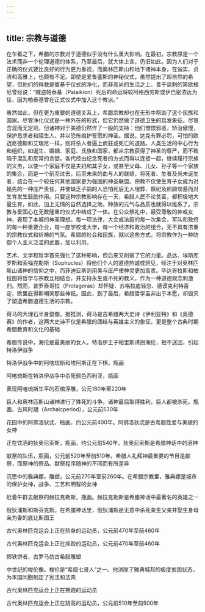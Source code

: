 ```yaml
---
---
---
```

title: 宗教与道德
---




在乍看之下，希腊的宗教对于道德似乎没有什么重大影响。在最初，宗教原是一个法术而非一个伦理道德的体系，乃至最后，就大体上言，仍旧如此。因为人们对于正确的仪式要比良好的行为更为重视，而奥林匹斯山和地下诸神本身，在诚实、贞洁和高雅上，也颇有不足。即使是爱鲁塞斯的神秘仪式，虽然提出了超自然的希望，但他们的得救是奠基于仪式的净化，而非高尚的生活之上。善于讽刺的第欧根尼曾经说：“贼盗帕泰基（Pataikion）死后的命运将较阿格西劳斯或伊巴密浓达为佳，因为帕泰基曾在正式仪式中加入这个教派。”

虽然如此，但在更为重要的道德关系上，希腊宗教却也在无形中帮助了这个民族和国家。尽管净化仪式是一种外在的形式，但它仍然做了道德卫生的启发象征。尽管含混而无定则，但诸神对于美德仍然作了一般的支持：他们憎恨邪恶，矫治傲慢，保护恳求者和陌生人，并以恐怖维护誓愿的神圣。据说，达克有罪必罚，可怕的欧迈尼德斯和艾瑞尼一样，则将杀人者逼上疯狂或死亡的道路。人类生活的中心行为和组织，如诞生、婚姻、家庭、氏族和国家，都从宗教获得了神圣的尊严，而不致陷于混乱和反常的贪婪。各代经由纪念死者的方式而得以连接一起，继续履行宗族的义务，以使一个家庭不仅是夫妇和其子女，或甚至父母、儿女、孙子等一个家族的集合，而是一个前至过去，后至未来的血与人的联结，将死者、生者及尚未诞生者，结合在一个较任何其他国家更为强固的神圣联盟。宗教不仅使生育子女成为对祖先的一种庄严责任，并使缺乏子嗣的人恐怕死后无人埋葬、祭祀及照顾坟墓而对生育发生鼓励作用。只要这种宗教影响存在一天，希腊人民不论贫富，都积极地大量生育，如此，加上无情的自然选择之助，种族的元气与品质也就得以维系了。宗教与爱国心在无数隆重的仪式中结成了一体。在公众祭礼中，最受尊敬的神或女神，表现了本城的神圣理想。每一项法律，大会或法庭的每一次集会，军队和政府的每一种重要企业，每一座学校或大学，每一个经济和政治的组合，无不具有浓重的宗教仪式和祈祷的气氛。希腊的社会和民族，就以这些方式，将宗教作为一种防御个人主义泛滥的武器，加以利用。

艺术、文学和哲学首先强化了这种影响，但后来又削弱了它的力量。品达、埃斯库罗斯和索福克勒斯（Sophocles）将他们个人的道德热诚或洞见，倾注于对奥林匹斯山诸神的信仰之中，而菲迪亚斯则用美与庄严使神灵更加高贵。毕达哥拉斯和柏拉图将哲学与宗教互相结合，并支持永生或不死的教义，作为一种道德观念刺激剂。然而，普罗泰哥拉（Protagoras）却怀疑、苏格拉底轻忽、德谟克利特否定、欧里庇得斯嘲笑那些神祇。因此，到了最后，希腊哲学虽非出于本愿，却毁灭了塑造希腊道德生活的宗教。



荷马的大理石半身塑像。据推测，荷马是古希腊两大史诗《伊利亚特》和《奥德赛》的作者，这两大史诗不仅是希腊的团结与英雄主义的象征，更是整个古典时期希腊教育和文化的基础



希腊传说中，海伦是最美丽的女人，特洛伊王子帕里斯诱拐海伦，拒不送回，引起特洛伊战争



特洛伊战争中的阿喀琉斯和埃阿斯正在下棋，瓶画



阿喀琉斯在特洛伊战争中杀死佩色西利亚，瓶画



表现阿喀琉斯生平的石棺浮雕，公元180年至220年



巨人和奥林匹斯山诸神进行了殊死的斗争。诸神最后取得胜利，巨人都被杀死。瓶画，古风时期（Archaicperiod），公元前530年



花园中的阿佛洛狄忒，瓶画，约公元前400年。阿佛洛狄忒是古希腊性爱与美貌的女神



正在饮酒的狄奥尼索斯，瓶画，约公元前540年。狄奥尼索斯是希腊神话中的酒神



献祭的队伍，瓶画，公元前520年至前510年。希腊人礼拜神最重要的节目是献祭，而祭神的祭品、献祭程序随神的不同而有所差异



沉思中的雅典娜，雕塑，公元前270年至前260年。在希腊宗教里，雅典娜是城市的保护女神，战争、工艺和明智的女神



赶着牛群去献祭的赫拉克勒斯，瓶画。赫拉克勒斯是希腊神话中最著名的英雄之一



俄狄浦斯和斯芬克斯。在希腊神话里，俄狄浦斯是无意中杀死亲生父亲并娶生身母亲为妻的底比斯国王



古代奥林匹克运会上正在热身的运动员，公元前470年至前460年



古代奥林匹克运会上正在摔跤的运动员，公元前470年至前460年



掷铁饼者，古罗马仿古希腊雕塑



中世纪的梭伦像。梭伦是“希腊七贤人”之一。他消除了雅典城邦的极度贫困状态，为本国同胞制定了宪法和法典



古代奥林匹克运会上正在赛跑的运动员



古代奥林匹克运会上正在跳高的运动员，公元前510年至前500年
